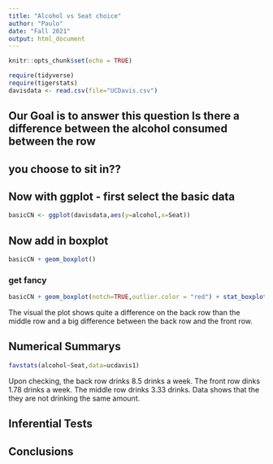 ```yaml
---
title: "Alcohol vs Seat choice"
author: "Paulo"
date: "Fall 2021"
output: html_document
---
```


```r
knitr::opts_chunk$set(echo = TRUE)
```

```r
require(tidyverse)
require(tigerstats)
davisdata <- read.csv(file="UCDavis.csv")
```
## Our Goal is to answer this question Is there a difference between the alcohol consumed between the row
## you choose to sit in??


## Now with ggplot - first select the basic data

```r
basicCN <- ggplot(davisdata,aes(y=alcohol,x=Seat))
```
## Now add in boxplot

```r
basicCN + geom_boxplot()
```
  
  
### get fancy  

```r
basicCN + geom_boxplot(notch=TRUE,outlier.color = "red") + stat_boxplot(geom ='errorbar') + labs(title="Fancy notch boxplot \n with 2 lines")
```

The visual the plot shows quite a difference on the back row than the middle row and a big difference between the back row and the front row. 

## Numerical Summarys 

```r
favstats(alcohol~Seat,data=ucdavis1)
``` 

Upon checking, the back row drinks 8.5 drinks a week. The front row dinks 1.78 drinks a week. The middle row drinks 3.33 drinks. Data shows that the they are not drinking the same amount. 

## Inferential Tests

## Conclusions


